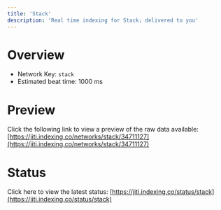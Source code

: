 ```yaml
---
title: 'Stack'
description: 'Real time indexing for Stack; delivered to you'
---
```


# Overview
- Network Key: `stack`
- Estimated beat time: 1000 ms

# Preview
Click the following link to view a preview of the raw data available: [https://jiti.indexing.co/networks/stack/34711127](https://jiti.indexing.co/networks/stack/34711127)

# Status
Click here to view the latest status: [https://jiti.indexing.co/status/stack](https://jiti.indexing.co/status/stack)
